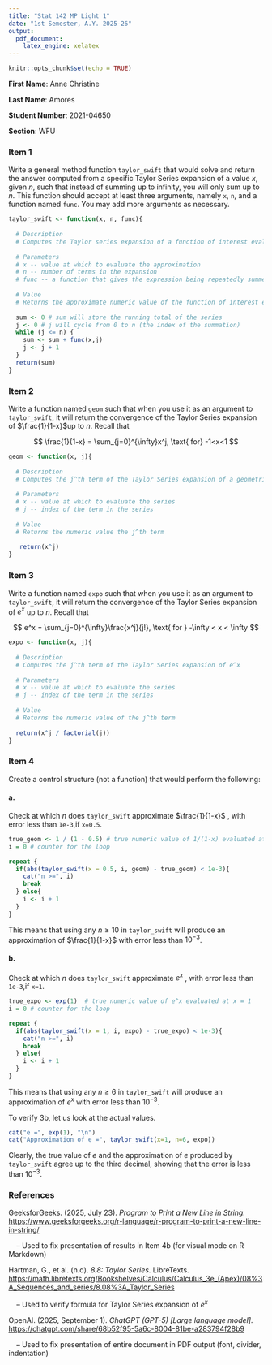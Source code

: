 ```yaml
---
title: "Stat 142 MP Light 1"
date: "1st Semester, A.Y. 2025-26"
output:
  pdf_document:
    latex_engine: xelatex
---
```


```r
knitr::opts_chunk$set(echo = TRUE)
```

############################################################# 

**First Name**: Anne Christine

**Last Name**: Amores

**Student Number**: 2021-04650

**Section**: WFU

\rule{\linewidth}{0.4pt}

### Item 1

Write a general method function `taylor_swift` that would solve and return the answer computed from a specific Taylor Series expansion of a value $x$, given $n$, such that instead of summing up to infinity, you will only sum up to $n$. This function should accept at least three arguments, namely `x`, `n`, and a function named `func`. You may add more arguments as necessary.

```r
taylor_swift <- function(x, n, func){
  
  # Description
  # Computes the Taylor series expansion of a function of interest evaluated at x 
  
  # Parameters
  # x -- value at which to evaluate the approximation
  # n -- number of terms in the expansion
  # func -- a function that gives the expression being repeatedly summed in the expansion
  
  # Value
  # Returns the approximate numeric value of the function of interest evaluated at x 
  
  sum <- 0 # sum will store the running total of the series
  j <- 0 # j will cycle from 0 to n (the index of the summation)
  while (j <= n) {
    sum <- sum + func(x,j)
    j <- j + 1
  }
  return(sum)
}
```

### Item 2

Write a function named `geom` such that when you use it as an argument to `taylor_swift`, it will return the convergence of the Taylor Series expansion of $\frac{1}{1-x}$up to $n$. Recall that

$$
\frac{1}{1-x} = \sum_{j=0}^{\infty}x^j, \text{ for} -1<x<1 
$$

```r
geom <- function(x, j){
  
  # Description
  # Computes the j^th term of the Taylor Series expansion of a geometric series
  
  # Parameters
  # x -- value at which to evaluate the series
  # j -- index of the term in the series
  
  # Value
  # Returns the numeric value the j^th term 
  
   return(x^j)
}
```

### Item 3

Write a function named `expo` such that when you use it as an argument to `taylor_swift`, it will return the convergence of the Taylor Series expansion of $e^x$ up to $n$. Recall that

$$
e^x = \sum_{j=0}^{\infty}\frac{x^j}{j!}, \text{ for  } -\infty < x < \infty
$$

```r
expo <- function(x, j){
  
  # Description
  # Computes the j^th term of the Taylor Series expansion of e^x
  
  # Parameters
  # x -- value at which to evaluate the series
  # j -- index of the term in the series
  
  # Value
  # Returns the numeric value of the j^th term
  
  return(x^j / factorial(j))
}
```

### Item 4

Create a control structure (not a function) that would perform the following:

#### a.

Check at which $n$ does `taylor_swift` approximate $\frac{1}{1-x}$ , with error less than `1e-3`,if `x=0.5`.

```r
true_geom <- 1 / (1 - 0.5) # true numeric value of 1/(1-x) evaluated at x = 0.5
i = 0 # counter for the loop

repeat {
  if(abs(taylor_swift(x = 0.5, i, geom) - true_geom) < 1e-3){
    cat("n >=", i)
    break
  } else{
    i <- i + 1
  }
}
```

This means that using any $n \geq 10$ in `taylor_swift` will produce an approximation of $\frac{1}{1-x}$ with error less than $10^{-3}$.

#### b.

Check at which $n$ does `taylor_swift` approximate $e^x$ , with error less than `1e-3`,if `x=1`.

```r
true_expo <- exp(1)  # true numeric value of e^x evaluated at x = 1
i = 0 # counter for the loop

repeat {
  if(abs(taylor_swift(x = 1, i, expo) - true_expo) < 1e-3){
    cat("n >=", i)
    break
  } else{
    i <- i + 1
  }
}
```

This means that using any $n \geq 6$ in `taylor_swift` will produce an approximation of $e^x$ with error less than $10^{-3}$.

To verify 3b, let us look at the actual values.

```r
cat("e =", exp(1), "\n")
cat("Approximation of e =", taylor_swift(x=1, n=6, expo))
```

Clearly, the true value of $e$ and the approximation of $e$ produced by `taylor_swift` agree up to the third decimal, showing that the error is less than $10^{-3}$.

### References

GeeksforGeeks. (2025, July 23). *Program to Print a New Line in String.* <https://www.geeksforgeeks.org/r-language/r-program-to-print-a-new-line-in-string/>

    – Used to fix presentation of results in Item 4b (for visual mode on R Markdown)

Hartman, G., et al. (n.d). *8.8: Taylor Series*. LibreTexts. [https://math.libretexts.org/Bookshelves/Calculus/Calculus_3e\_(Apex)/08%3A_Sequences_and_series/8.08%3A_Taylor_Series](https://math.libretexts.org/Bookshelves/Calculus/Calculus_3e_(Apex)/08%3A_Sequences_and_series/8.08%3A_Taylor_Series)

    – Used to verify formula for Taylor Series expansion of $e^x$

OpenAI. (2025, September 1). *ChatGPT (GPT-5) [Large language model]*. <https://chatgpt.com/share/68b52f95-5a6c-8004-81be-a283794f28b9>

    – Used to fix presentation of entire document in PDF output (font, divider, indentation)
